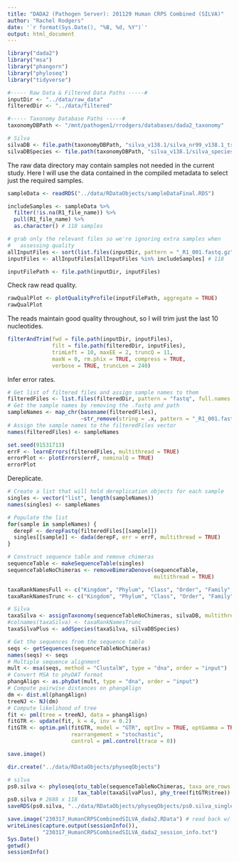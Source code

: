 ```yaml
---
title: "DADA2 (Pathogen Server): 201129 Human CRPS Combined (SILVA)"
author: "Rachel Rodgers"
date: '`r format(Sys.Date(), "%B, %d, %Y")`'
output: html_document
---
```


```r
library("dada2")
library("msa")
library("phangorn")
library("phyloseq")
library("tidyverse")
```

```r
#----- Raw Data & Filtered Data Paths -----#
inputDir <- "../data/raw_data"
filteredDir <- "../data/filtered"

#----- Taxonomy Database Paths -----#
taxonomyDBPath <- "/mnt/pathogen1/rrodgers/databases/dada2_taxonomy"

# Silva
silvaDB <- file.path(taxonomyDBPath, "silva_v138.1/silva_nr99_v138.1_train_set.fa.gz")
silvaDBSpecies <- file.path(taxonomyDBPath, "silva_v138.1/silva_species_assignment_v138.1.fa.gz")
```

The raw data directory may contain samples not needed in the current study.
Here I will use the data contained in the compiled metadata to select just the
required samples.

```r
sampleData <- readRDS("../data/RDataObjects/sampleDataFinal.RDS")

includeSamples <- sampleData %>% 
  filter(!is.na(R1_file_name)) %>% 
  pull(R1_file_name) %>% 
  as.character() # 118 samples

# grab only the relevant files so we're ignoring extra samples when 
#   assessing quality
allInputFiles <- sort(list.files(inputDir, pattern = "_R1_001.fastq.gz")) # 155
inputFiles <- allInputFiles[allInputFiles %in% includeSamples] # 118

inputFilePath <- file.path(inputDir, inputFiles)
```

Check raw read quality.

```r
rawQualPlot <- plotQualityProfile(inputFilePath, aggregate = TRUE)
rawQualPlot
```

The reads maintain good quality throughout, so I will trim just the last 10 nucleotides.

```r
filterAndTrim(fwd = file.path(inputDir, inputFiles),
              filt = file.path(filteredDir, inputFiles),
              trimLeft = 10, maxEE = 2, truncQ = 11,
              maxN = 0, rm.phix = TRUE, compress = TRUE,
              verbose = TRUE, truncLen = 240)
```

Infer error rates.

```r
# Get list of filtered files and assign sample names to them
filteredFiles <- list.files(filteredDir, pattern = "fastq", full.names = TRUE)
# Get the sample names by removing the .fastq and path 
sampleNames <- map_chr(basename(filteredFiles), 
                       ~str_remove(string = .x, pattern = "_R1_001.fastq.gz$"))
# Assign the sample names to the filteredFiles vector
names(filteredFiles) <- sampleNames
```

```r
set.seed(91531713)
errF <- learnErrors(filteredFiles, multithread = TRUE)
errorPlot <- plotErrors(errF, nominalQ = TRUE)
errorPlot
```

Dereplicate.

```r
# Create a list that will hold dereplication objects for each sample
singles <- vector("list", length(sampleNames))
names(singles) <- sampleNames

# Populate the list
for(sample in sampleNames) {
  derepF <- derepFastq(filteredFiles[[sample]])
  singles[[sample]] <- dada(derepF, err = errF, multithread = TRUE)
}
```

```r
# Construct sequence table and remove chimeras
sequenceTable <- makeSequenceTable(singles)
sequenceTableNoChimeras <- removeBimeraDenovo(sequenceTable,
                                              multithread = TRUE)
```

```r
taxaRankNamesFull <- c("Kingdom", "Phylum", "Class", "Order", "Family", "Genus", "Species")
taxaRankNamesTrunc <- c("Kingdom", "Phylum", "Class", "Order", "Family", "Genus")

# Silva
taxaSilva <- assignTaxonomy(sequenceTableNoChimeras, silvaDB, multithread = TRUE)
#colnames(taxaSilva) <- taxaRankNamesTrunc
taxaSilvaPlus <- addSpecies(taxaSilva, silvaDBSpecies)
```

```r
# Get the sequences from the sequence table
seqs <- getSequences(sequenceTableNoChimeras)
names(seqs) <- seqs
# Multiple sequence alignment
mult <- msa(seqs, method = "ClustalW", type = "dna", order = "input")
# Convert MSA to phyDAT format
phangAlign <- as.phyDat(mult, type = "dna", order = "input")
# Compute pairwise distances on phangAlign
dm <- dist.ml(phangAlign)
treeNJ <- NJ(dm)
# Compute likelihood of tree
fit <- pml(tree = treeNJ, data = phangAlign)
fitGTR <- update(fit, k = 4, inv = 0.2)
fitGTR <- optim.pml(fitGTR, model = "GTR", optInv = TRUE, optGamma = TRUE,
                    rearrangement = "stochastic", 
                    control = pml.control(trace = 0))

save.image()
```

```r
dir.create("../data/RDataObjects/physeqObjects")

# silva
ps0.silva <- phyloseq(otu_table(sequenceTableNoChimeras, taxa_are_rows = FALSE),
                      tax_table(taxaSilvaPlus), phy_tree(fitGTR$tree))
ps0.silva # 2688 x 118
saveRDS(ps0.silva, "../data/RDataObjects/physeqObjects/ps0.silva_single.RDS")

```

```r
save.image("230317_HumanCRPSCombinedSILVA_dada2.RData") # read back w/ load() or attach()
writeLines(capture.output(sessionInfo()), 
           "230317_HumanCRPSCombinedSILVA_dada2_session_info.txt")
Sys.Date()
getwd()
sessionInfo()
```

